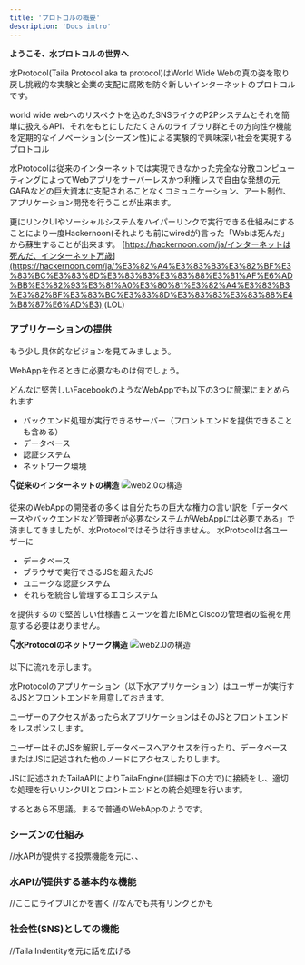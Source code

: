 ```yaml
---
title: 'プロトコルの概要'
description: 'Docs intro'
---
```


**ようこそ、水プロトコルの世界へ**

水Protocol(Taila Protocol aka ta protocol)はWorld Wide Webの真の姿を取り戻し挑戦的な実験と企業の支配に腐敗を防ぐ新しいインターネットのプロトコルです。

world wide webへのリスペクトを込めたSNSライクのP2Pシステムとそれを簡単に扱えるAPI、それをもとにしたたくさんのライブラリ群とその方向性や機能を定期的なイノベーション(シーズン性)による実験的で興味深い社会を実現するプロトコル

水Protocolは従来のインターネットでは実現できなかった完全な分散コンピューティングによってWebアプリをサーバーレスかつ利権レスで自由な発想の元GAFAなどの巨大資本に支配されることなくコミュニケーション、アート制作、アプリケーション開発を行うことが出来ます。

更にリンクUIやソーシャルシステムをハイパーリンクで実行できる仕組みにすることにより一度Hackernoon(それよりも前にwiredが)言った「Webは死んだ」から蘇生することが出来ます。
[https://hackernoon.com/ja/インターネットは死んだ、インターネット万歳](https://hackernoon.com/ja/%E3%82%A4%E3%83%B3%E3%82%BF%E3%83%BC%E3%83%8D%E3%83%83%E3%83%88%E3%81%AF%E6%AD%BB%E3%82%93%E3%81%A0%E3%80%81%E3%82%A4%E3%83%B3%E3%82%BF%E3%83%BC%E3%83%8D%E3%83%83%E3%83%88%E4%B8%87%E6%AD%B3) (LOL)

### アプリケーションの提供

もう少し具体的なビジョンを見てみましょう。

WebAppを作るときに必要なものは何でしょう。

どんなに堅苦しいFacebookのようなWebAppでも以下の3つに簡潔にまとめられます

- バックエンド処理が実行できるサーバー（フロントエンドを提供できることも含める）
- データベース
- 認証システム
- ネットワーク環境

**👇️従来のインターネットの構造**
<img src="/images/introduction/web2.0-docs-introduction.png" alt="web2.0の構造" style="border-radius: 8px" />

従来のWebAppの開発者の多くは自分たちの巨大な権力の言い訳を「データベースやバックエンドなど管理者が必要なシステムがWebAppには必要である」で済ましてきましたが、水Protocolではそうは行きません。
水Protocolは各ユーザーに

- データベース
- ブラウザで実行できるJSを超えたJS
- ユニークな認証システム
- それらを統合し管理するエコシステム

を提供するので堅苦しい仕様書とスーツを着たIBMとCiscoの管理者の監視を用意する必要はありません。

**👇️水Protocolのネットワーク構造**
<img src="/images/introduction/suiprotocol-docs-introduction.png" alt="web2.0の構造" style="border-radius: 8px" />

以下に流れを示します。

水Protocolのアプリケーション（以下水アプリケーション）はユーザーが実行するJSとフロントエンドを用意しておきます。

ユーザーのアクセスがあったら水アプリケーションはそのJSとフロントエンドをレスポンスします。

ユーザーはそのJSを解釈しデータベースへアクセスを行ったり、データベースまたはJSに記述された他のノードにアクセスしたりします。

JSに記述されたTailaAPIによりTailaEngine(詳細は下の方で)に接続をし、適切な処理を行いリンクUIとフロントエンドとの統合処理を行います。

するとあら不思議。まるで普通のWebAppのようです。

### シーズンの仕組み

//水APIが提供する投票機能を元に、、

### 水APIが提供する基本的な機能

//ここにライブUIとかを書く
//なんでも共有リンクとかも

### 社会性(SNS)としての機能

//Taila Indentityを元に話を広げる

